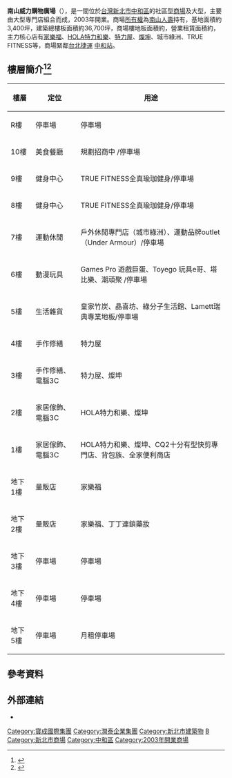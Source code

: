 {{Coord|25|00|06.8|N|121|29|44.7|E|region:ID_type:landmark|display=title}}
{{Shopping Bazaar Information
| company_name       = 南山威力購物廣場
| company_name_en    = Power Center
| company_logo       = [[File:威力購物廣場20110122.jpg|250px]]
| company_slogan     = 
| abbreviated_name   = 威力廣場
| open_date          = 2003年
| closing_date       =
| country            = 新北市中和區
| location           = {{ROC-TW}}<br> [[新北市|新北市]][[中和區|中和區]]中山路二段291號
| zip_code           = 
| telephone_no       = 886-2-2249-5969
| floors             = 地上十層～地下五層
| floor_area         = 約21,600坪（71,395.7平方公尺）<br>121,315平方公尺(含停車空間)
| parking            = 汽車1,143個、機車942個
| developer          = 同國建設股份有限公司<br/>合眾建築股份有限公司<br/>Albert Smith
| key_people         = 
| manager            = 仲量聯行股份有限公司 
| major_shareholder  =
| num_employees      =
| revenue            = 
| accounting_period  = 每年12月（月制會計年度）
| parent             = 
| homepage           = 
| footnotes          = 
| width              = 300px
}}

'''南山威力購物廣場'''（{{lang|en|Power Center}}），是一間位於[[台灣|台灣]][[新北市|新北市]][[中和區|中和區]]的社區型[[商場|商場]]及大型{{tsl|en|Retail park|動力中心}}，主要由大型專門店組合而成，2003年開業。商場[[所有權|所有權]]為[[南山人壽|南山人壽]]持有，基地面積約3,400坪，建築總樓板面積約36,700坪，商場樓地板面積約{{convert|21,600|pyeong|m2|abbr=on}}，營業租賃面積約{{convert|17,000|pyeong|m2|abbr=on}}，主力核心店有[[家樂福|家樂福]]、[[HOLA特力和樂|HOLA特力和樂]]、[[特力屋|特力屋]]、[[燦坤|燦坤]]、城市綠洲、TRUE FITNESS等，商場緊鄰[[台北捷運|台北捷運]] {{環狀線}}[[中和站_(新北市)|中和站]]。

==樓層簡介<ref>{{Cite web |url=http://www.scdc.org.tw/ezfiles/shopping931017/download/attach/1/2007Chap3PowerCenter.pdf |title=2007年台灣購物中心大觀-第三章 營運中個案介紹 威力購物廣場 |access-date=2010-12-27 |archive-url=https://web.archive.org/web/20160304220054/http://www.scdc.org.tw/ezfiles/shopping931017/download/attach/1/2007Chap3PowerCenter.pdf |archive-date=2016-03-04 |dead-url=yes }}</ref><ref>{{Cite web |url=http://www.powercenter.com.tw/ |title=南山威力購物廣場 |access-date=2010-12-27 |archive-url=https://web.archive.org/web/20100618142657/http://www.powercenter.com.tw/ |archive-date=2010-06-18 |dead-url=yes }}</ref>==
{| class="wikitable"
|-
!樓層||定位||用途
|-
|R樓||停車場||停車場
|-
|10樓||美食餐廳||規劃招商中 /停車場
|-
|9樓||健身中心||TRUE FITNESS全真瑜珈健身/停車場
|-
|8樓||健身中心||TRUE FITNESS全真瑜珈健身/停車場
|-
|7樓||運動休閒||戶外休閒專門店（城市綠洲）、運動品牌outlet（Under Armour）/停車場
|-
|6樓||動漫玩具||Games Pro 遊戲巨蛋、Toyego 玩具e哥、塔比樂、潮頑聚 /停車場
|-
|5樓||生活雜貨||皇家竹炭、晶喜坊、綠分子生活館、Lamett瑞典專業地板/停車場
|-
|4樓||手作修繕||特力屋
|-
|3樓||手作修繕、電腦3C||特力屋、燦坤
|-
|2樓||家居傢飾、電腦3C||HOLA特力和樂、燦坤
|-
|1樓||家居傢飾、電腦3C||HOLA特力和樂、燦坤、CQ2十分有型快剪專門店、背包族、全家便利商店
|-
|地下1樓||量販店||家樂福
|-
|地下2樓||量販店||家樂福、丁丁連鎖藥妝
|-
|地下3樓||停車場||停車場
|-
|地下4樓||停車場||停車場
|-
|地下5樓||停車場||月租停車場
|}

==參考資料==
<references />

== 外部連結 ==
* {{facebook|南山威力購物廣場-431129233707595}}

{{台灣購物中心}}

{{portal bar|台灣|台北|建築|經濟|企業}}

[[Category:寶成國際集團|Category:寶成國際集團]]
[[Category:潤泰企業集團|Category:潤泰企業集團]]
[[Category:新北市建築物|Category:新北市建築物]]
[[Category:台灣購物中心|B]]
[[Category:新北市商場|Category:新北市商場]]
[[Category:中和區|Category:中和區]]
[[Category:2003年開業商場|Category:2003年開業商場]]